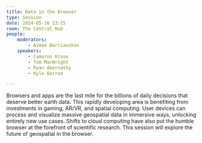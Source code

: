 ```yaml
---
title: Data in the Browser
type: Session
date: 2024-05-16 13:15
room: The Central Hub
people:
    moderators:
        - Aimee Barciauskas
    speakers:
        - Cameron Kruse
        - Tom MacWright
        - Ryan Abernathy
        - Kyle Barron

---
```

Browsers and apps are the last mile for the billions of daily decisions that deserve better earth data. This rapidly developing area is benefiting from investments in gaming, AR/VR, and spatial computing. User devices can process and visualize massive geospatial data in immersive ways, unlocking entirely new use cases. Shifts to cloud computing have also put the humble browser at the forefront of scientific research. This session will explore the future of geospatial in the browser.